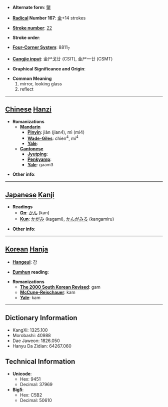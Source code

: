* '''Alternate form''': [[鑒]]

* '''[[Wiktionary:Chinese radical index| Radical]] Number 167''': [[Wiktionary:Chinese radical index 金|金]]+14 strokes

* '''[[Wiktionary:Chinese total strokes index|Stroke number]]''': [[Wiktionary:Chinese total strokes index 22|22]]

* '''Stroke order''': 

* '''[[Wiktionary:Chinese four corner index|Four-Corner System]]''': 8811<sub>7</sub>

* '''[[Wiktionary:Chinese Cangjie index|Cangjie input]]''': 金尸戈廿 (CSIT), 金尸一廿 (CSMT)

* '''Graphical Significance and Origin''': 

* '''Common Meaning'''
*#mirror, looking glass
*# reflect


----

== [[Chinese]] [[Hanzi]] ==

* '''Romanizations'''
** '''[[Mandarin]]'''
*** '''[[Pinyin]]''': jiàn (jian4), mì (mi4)
*** '''[[Wade-Giles]]''': chien<sup>4</sup>, mi<sup>4</sup>
*** '''[[Yale]]''': 
** '''[[Cantonese]]'''
*** '''[[Jyutping]]''':
*** '''[[Penkyamp]]''': 
*** '''[[Yale]]''': gaam3

* '''Other info''': 

----

== [[Japanese]] [[Kanji]] ==

* '''Readings'''
** '''[[On]]''': [[かん]] (kan)
** '''[[Kun]]''': [[かがみ]] (kagami), [[かんがみる]] (kangamiru)

* '''Other info''':  

----

== [[Korean]] [[Hanja]] ==

* '''[[Hangeul]]''': 감

* '''[[Eumhun]] reading''': 

* '''Romanizations'''
** '''[[The 2000 South Korean Revised Romanization|The 2000 South Korean Revised]]''': gam
** '''[[McCune-Reischauer]]''': kam
** '''[[Yale]]''': kam

----

== Dictionary Information ==

* KangXi: 1325.100
* Morobashi: 40988
* Dae Jaweon: 1826.050
* Hanyu Da Zidian: 64267.060

== Technical Information ==

* '''Unicode''':
** Hex: 9451
** Decimal: 37969
* '''Big5''':
** Hex: C5B2
** Decimal: 50610